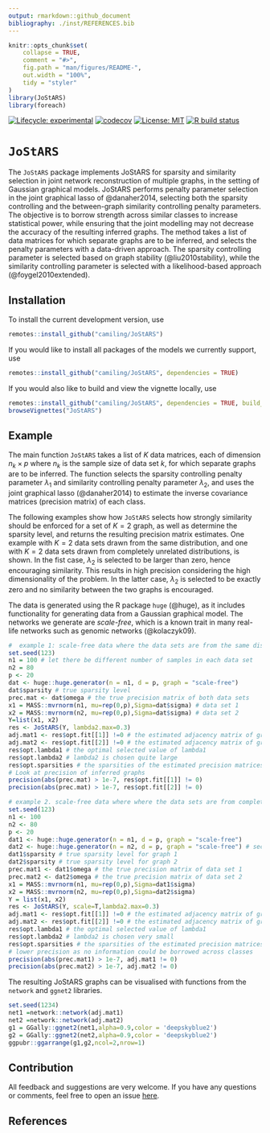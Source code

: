```yaml
---
output: rmarkdown::github_document
bibliography: ./inst/REFERENCES.bib
---
```


<!-- README.md is generated from README.Rmd. Please edit that file -->

```r
knitr::opts_chunk$set(
    collapse = TRUE,
    comment = "#>",
    fig.path = "man/figures/README-",
    out.width = "100%",
    tidy = "styler"
)
library(JoStARS)
library(foreach)
```


<!-- badges: start -->
[![Lifecycle: experimental](https://img.shields.io/badge/lifecycle-experimental-orange.svg)](https://www.tidyverse.org/lifecycle/#experimental)
[![codecov](https://codecov.io/gh/Camiling/JoStARS/branch/main/graph/badge.svg?token=QL5ZW3RQZD)](https://codecov.io/gh/Camiling/JoStARS)
[![License: MIT](https://img.shields.io/badge/License-MIT-yellow.svg)](https://opensource.org/licenses/MIT)
[![R build status](https://github.com/Camiling/JoStARS/workflows/R-CMD-check/badge.svg)](https://github.com/Camiling/JoStARS/actions)
<!-- badges: end -->

<!-- IF ON CRAN [![CRAN_Status_Badge](https://www.r-pkg.org/badges/version-last-release/shapr)]
[![CRAN_Downloads_Badge](https://cranlogs.r-pkg.org/badges/grand-total/shapr)]---->
<!--PAPER HERE [![DOI](https://joss.theoj.org/papers/10.21105/joss.02027/status.svg)]---->


# `JoStARS`


The `JoStARS` package implements JoStARS for sparsity and similarity selection in joint network reconstruction of multiple graphs, in the setting of Gaussian graphical models. JoStARS performs penalty parameter selection in the joint graphical lasso of @danaher2014, selecting both the sparsity controlling and the between-graph similarity controlling penalty parameters. The objective is to borrow strength across similar classes to increase statistical power, while ensuring that the joint modelling may not decrease the accuracy of the resulting inferred graphs. The method takes a list of data matrices for which separate graphs are to be inferred, and selects the penalty parameters with a data-driven approach. The sparsity controlling parameter is selected based on graph stability (@liu2010stability), while the similarity controlling parameter is selected with a likelihood-based approach (@foygel2010extended). 


## Installation

To install the current development version, use

```r
remotes::install_github("camiling/JoStARS")
```

If you would like to install all packages of the models we currently support, use

```r
remotes::install_github("camiling/JoStARS", dependencies = TRUE)
```


If you would also like to build and view the vignette locally, use 

```r
remotes::install_github("camiling/JoStARS", dependencies = TRUE, build_vignettes = TRUE)
browseVignettes("JoStARS")
```


## Example


The main function `JoStARS` takes a list of $K$ data matrices, each of dimension $n_k \times p$ where $n_k$ is the sample size of data set $k$, for which separate graphs are to be inferred. The function selects the sparsity controlling penalty parameter $\lambda_1$ and similarity controlling penalty parameter $\lambda_2$, and uses the joint graphical lasso (@danaher2014) to estimate the inverse covariance matrices (precision matrix) of each class. 

The following examples show how `JoStARS` selects how strongly similarity should be enforced for a set of $K=2$ graph, as well as determine the sparsity level, and returns the resulting precision matrix estimates. One example with $K=2$ data sets drawn from the same distribution, and one with $K=2$ data sets drawn from completely unrelated distributions, is shown. In the fist case, $\lambda_2$ is selected to be larger than zero, hence encouraging similarity. This results in high precision considering the high dimensionality of the problem. In the latter case, $\lambda_2$ is selected to be exactly zero and no similarity between the two graphs is encouraged. 

The data is generated using the R package `huge` (@huge), as it includes functionality for generating data from a Gaussian graphical model. The networks we generate are *scale-free*, which is a known trait in many real-life networks such as genomic networks (@kolaczyk09).

```r
#  example 1: scale-free data where the data sets are from the same distribution
set.seed(123)
n1 = 100 # let there be different number of samples in each data set
n2 = 80 
p <- 20
dat <- huge::huge.generator(n = n1, d = p, graph = "scale-free")
dat$sparsity # true sparsity level
prec.mat <- dat$omega # the true precision matrix of both data sets
x1 = MASS::mvrnorm(n1, mu=rep(0,p),Sigma=dat$sigma) # data set 1
x2 = MASS::mvrnorm(n2, mu=rep(0,p),Sigma=dat$sigma) # data set 2
Y=list(x1, x2)
res <- JoStARS(Y, lambda2.max=0.3) 
adj.mat1 <- res$opt.fit[[1]] !=0 # the estimated adjacency matrix of graph 1
adj.mat2 <- res$opt.fit[[2]] !=0 # the estimated adjacency matrix of graph 2
res$opt.lambda1 # the optimal selected value of lambda1
res$opt.lambda2 # lambda2 is chosen quite large
res$opt.sparsities # the sparsities of the estimated precision matrices
# Look at precision of inferred graphs
precision(abs(prec.mat) > 1e-7, res$opt.fit[[1]] != 0)
precision(abs(prec.mat) > 1e-7, res$opt.fit[[2]] != 0)

# example 2. scale-free data where where the data sets are from completely unrelated distributions
set.seed(123)
n1 <- 100 
n2 <- 80
p <- 20
dat1 <- huge::huge.generator(n = n1, d = p, graph = "scale-free")
dat2 <- huge::huge.generator(n = n2, d = p, graph = "scale-free") # second graph is completely unrelated
dat1$sparsity # true sparsity level for graph 1
dat2$sparsity # true sparsity level for graph 2
prec.mat1 <- dat1$omega # the true precision matrix of data set 1
prec.mat2 <- dat2$omega # the true precision matrix of data set 2
x1 = MASS::mvrnorm(n1, mu=rep(0,p),Sigma=dat1$sigma)
x2 = MASS::mvrnorm(n2, mu=rep(0,p),Sigma=dat2$sigma)
Y = list(x1, x2)
res <- JoStARS(Y, scale=T,lambda2.max=0.3)
adj.mat1 <- res$opt.fit[[1]] !=0 # the estimated adjacency matrix of graph 1
adj.mat2 <- res$opt.fit[[2]] !=0 # the estimated adjacency matrix of graph 2
res$opt.lambda1 # the optimal selected value of lambda1
res$opt.lambda2 # lambda2 is chosen very small
res$opt.sparsities # the sparsities of the estimated precision matrices
# lower precision as no information could be borrowed across classes
precision(abs(prec.mat1) > 1e-7, adj.mat1 != 0) 
precision(abs(prec.mat2) > 1e-7, adj.mat2 != 0)

```

The resulting JoStARS graphs can be visualised with functions from the `network` and `ggnet2` libraries. 


```r
set.seed(1234)
net1 =network::network(adj.mat1)
net2 =network::network(adj.mat2)
g1 = GGally::ggnet2(net1,alpha=0.9,color = 'deepskyblue2')
g2 = GGally::ggnet2(net2,alpha=0.9,color = 'deepskyblue2')
ggpubr::ggarrange(g1,g2,ncol=2,nrow=1)
```


## Contribution

All feedback and suggestions are very welcome. If you have any questions or comments, feel
free to open an issue [here](https://github.com/Camiling/JoStARS/issues). 



## References
